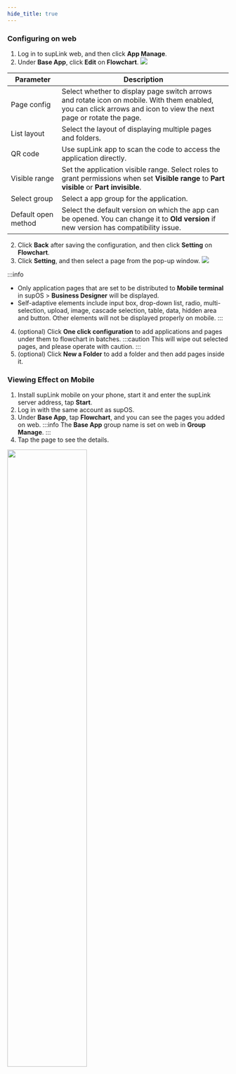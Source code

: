 ```yaml
---
hide_title: true
---
```


### Configuring on web

1. Log in to supLink web, and then click **App Manage**.
2. Under **Base App**, click **Edit** on **Flowchart**.
![](https://wordpressfreezonex.oss-accelerate.aliyuncs.com/supLink/19.png)

<table>
    <thead>
      <tr>
        <th>Parameter</th>
        <th>Description</th>
      </tr>
    </thead>
    <tbody>
      <tr>
        <td>Page config</td>
        <td>Select whether to display page switch arrows and rotate icon on mobile. With them enabled, you can click arrows and icon to view the next page or rotate the page.</td>
      </tr>
      <tr>
        <td>List layout</td>
        <td>Select the layout of displaying multiple pages and folders.</td>
      </tr>
      <tr>
        <td>QR code</td>
        <td>Use supLink app to scan the code to access the application directly.</td>
      </tr>
      <tr>
        <td>Visible range</td>
        <td>Set the application visible range. Select roles to grant permissions when set <b>Visible range</b> to <b>Part visible</b> or <b>Part invisible</b>.</td>
      </tr>
      <tr>
        <td>Select group</td>
        <td>Select a app group for the application.</td>
      </tr>
      <tr>
        <td>Default open method</td>
        <td>Select the default version on which the app can be opened. You can change it to <b>Old version</b> if new version has compatibility issue.</td>
      </tr>
    </tbody>
</table>

2. Click **Back** after saving the configuration, and then click **Setting** on **Flowchart**.
3. Click **Setting**, and then select a page from the pop-up window.
![](https://wordpressfreezonex.oss-accelerate.aliyuncs.com/supLink/16.png)

:::info
- Only application pages that are set to be distributed to **Mobile terminal** in supOS > **Business Designer** will be displayed.
- Self-adaptive elements include input box, drop-down list, radio, multi-selection, upload, image, cascade selection, table, data, hidden area and button. Other elements will not be displayed properly on mobile.
:::
4. (optional) Click **One click configuration** to add applications and pages under them to flowchart in batches.
:::caution
This will wipe out selected pages, and please operate with caution.
:::
5. (optional) Click **New a Folder** to add a folder and then add pages inside it.

### Viewing Effect on Mobile

1. Install supLink mobile on your phone, start it and enter the supLink server address, tap **Start**.
2. Log in with the same account as supOS.
3. Under **Base App**, tap **Flowchart**, and you can see the pages you added on web.
:::info
The **Base App** group name is set on web in **Group Manage**.
:::
4. Tap the page to see the details.<br />

<img class="linkimg" src="https://wordpressfreezonex.oss-accelerate.aliyuncs.com/supLink/17.png"  width="60%" />
